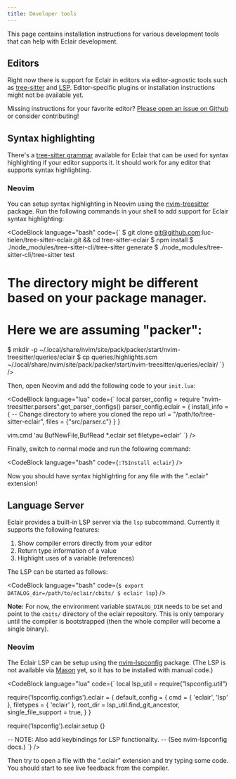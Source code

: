 ```yaml
---
title: Developer tools
---
```



This page contains installation instructions for various development tools that
can help with Eclair development.

## Editors

Right now there is support for Eclair in editors via editor-agnostic tools such
as [tree-sitter](https://tree-sitter.github.io/tree-sitter/) and
[LSP](https://microsoft.github.io/language-server-protocol/).
Editor-specific plugins or installation instructions might not be available
yet.

Missing instructions for your favorite editor?
[Please open an issue on Github](https://github.com/luc-tielen/eclair-lang/issues)
or consider contributing!

## Syntax highlighting

There's a [tree-sitter grammar](https://github.com/luc-tielen/tree-sitter-eclair)
available for Eclair that can be used for syntax highlighting if your editor
supports it. It should work for any editor that supports syntax highlighting.

### Neovim

You can setup syntax highlighting in Neovim using the
[nvim-treesitter](https://github.com/nvim-treesitter/nvim-treesitter) package.
Run the following commands in your shell to add support for Eclair syntax
highlighting:

<CodeBlock
  language="bash"
  code={`
$ git clone git@github.com:luc-tielen/tree-sitter-eclair.git && cd tree-sitter-eclair
$ npm install
$ ./node_modules/tree-sitter-cli/tree-sitter generate
$ ./node_modules/tree-sitter-cli/tree-sitter test
# The directory might be different based on your package manager.
# Here we are assuming "packer":
$ mkdir -p ~/.local/share/nvim/site/pack/packer/start/nvim-treesitter/queries/eclair
$ cp queries/highlights.scm ~/.local/share/nvim/site/pack/packer/start/nvim-treesitter/queries/eclair/
`}
/>

Then, open Neovim and add the following code to your `init.lua`:

<CodeBlock
  language="lua"
  code={`
local parser_config = require "nvim-treesitter.parsers".get_parser_configs()
parser_config.eclair = {
  install_info = {
    -- Change directory to where you cloned the repo
    url = "/path/to/tree-sitter-eclair",
    files = {"src/parser.c"}
  }
}

vim.cmd 'au BufNewFile,BufRead \*.eclair set filetype=eclair'
`}
/>

Finally, switch to normal mode and run the following command:

<CodeBlock
  language="bash"
  code={`
:TSInstall eclair
`}
/>

Now you should have syntax highlighting for any file with the ".eclair" extension!

## Language Server

Eclair provides a built-in LSP server via the `lsp` subcommand. Currently it
supports the following features:

1. Show compiler errors directly from your editor
2. Return type information of a value
3. Highlight uses of a variable (references)

The LSP can be started as follows:

<CodeBlock
  language="bash"
  code={`
$ export DATALOG_dir=/path/to/eclair/cbits/
$ eclair lsp
`}
/>

**Note:** For now, the environment variable `$DATALOG_DIR` needs to be set and
point to the `cbits/` directory of the eclair repository. This is only
temporary until the compiler is bootstrapped (then the whole compiler will
become a single binary).

### Neovim

The Eclair LSP can be setup using the
[nvim-lspconfig](https://github.com/neovim/nvim-lspconfig) package. (The LSP is
not available via [Mason](https://github.com/williamboman/mason.nvim) yet, so
it has to be installed with manual code.)

<CodeBlock
  language="lua"
  code={`
local lsp_util = require("lspconfig.util")

require('lspconfig.configs').eclair = {
  default_config = {
    cmd = { 'eclair', 'lsp' },
    filetypes = { 'eclair' },
    root_dir = lsp_util.find_git_ancestor,
    single_file_support = true,
  }
}

require('lspconfig').eclair.setup {}

-- NOTE: Also add keybindings for LSP functionality.
-- (See nvim-lspconfig docs.)
`}
/>

Then try to open a file with the ".eclair" extension and try typing some code.
You should start to see live feedback from the compiler.

